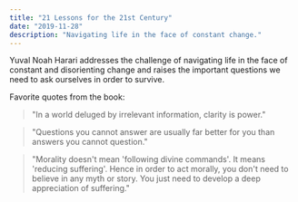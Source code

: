 ```yaml
---
title: "21 Lessons for the 21st Century"
date: "2019-11-28"
description: "Navigating life in the face of constant change."
---
```


Yuval Noah Harari addresses the challenge of navigating life in the face of constant and disorienting change and raises the important questions we need to ask ourselves in order to survive.

Favorite quotes from the book:

> "In a world deluged by irrelevant information, clarity is power."

> "Questions you cannot answer are usually far better for you than answers you cannot question."

> "Morality doesn't mean 'following divine commands'. It means 'reducing suffering'. Hence in order to act morally, you don't need to believe in any myth or story. You just need to develop a deep appreciation of suffering."
